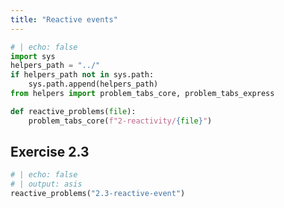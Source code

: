 ```yaml
---
title: "Reactive events"
---
```


```python
# | echo: false
import sys
helpers_path = "../"
if helpers_path not in sys.path:
    sys.path.append(helpers_path)
from helpers import problem_tabs_core, problem_tabs_express

def reactive_problems(file):
    problem_tabs_core(f"2-reactivity/{file}")

```

## Exercise 2.3

```python
# | echo: false
# | output: asis
reactive_problems("2.3-reactive-event")
```